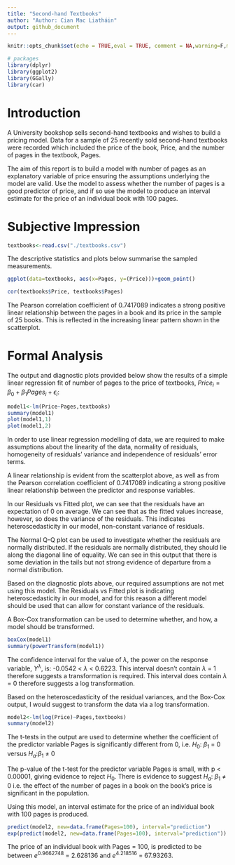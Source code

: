 ```yaml
---
title: "Second-hand Textbooks"
author: "Author: Cian Mac Liatháin"
output: github_document
---
```


```r
knitr::opts_chunk$set(echo = TRUE,eval = TRUE, comment = NA,warning=F,message=F)

```

```r
# packages
library(dplyr)
library(ggplot2)
library(GGally)
library(car)
```



# Introduction

A University bookshop sells second-hand textbooks and wishes to build a pricing model. Data for a sample of 25 recently sold second-hand textbooks were recorded which included the price of the book, Price, and the number of pages in the textbook, Pages. 

The aim of this report is to build a model with number of pages as an explanatory variable of price ensuring the assumptions underlying  the model are valid. Use the model to assess whether the number of pages is a good predictor of price,  and if so  use the model to produce an interval estimate for the price of an individual book with 100 pages.


# Subjective Impression


```r
textbooks<-read.csv("./textbooks.csv")
```


The descriptive statistics and plots below summarise the sampled measurements.


```r
ggplot(data=textbooks, aes(x=Pages, y=(Price)))+geom_point()

```
```r
cor(textbooks$Price, textbooks$Pages)
```

The Pearson correlation coefficient of 0.7417089 indicates a strong positive linear relationship between the pages in a book and its price in the sample of 25 books. This is reflected in the increasing linear pattern shown in the scatterplot.


# Formal Analysis 

The output and diagnostic plots provided below show the results of a simple linear
regression fit of number of pages to the price of textbooks, $Price_i=\beta_0+\beta_1Pages_i+\epsilon_i$:


```r
model1<-lm(Price~Pages,textbooks)
summary(model1)
plot(model1,1)
plot(model1,2)
```

In order to use linear regression modelling of data, we are required to make assumptions about the linearity of the data, normality of residuals, homogeneity of residuals' variance and independence of residuals' error terms.

A linear relationship is evident from the scatterplot above, as well as from the Pearson correlation coefficient of 0.7417089 indicating a strong positive linear relationship between the predictor and response variables.

In our Residuals vs Fitted plot, we can see that the residuals have an expectation of 0 on average. We can see that as the fitted values increase, however, so does the variance of the residuals. This indicates heteroscedasticity in our model, non-constant variance of residuals.

The Normal Q-Q plot can be used to investigate whether the residuals are normally distributed. If the residuals are normally distributed, they should lie along the diagonal line of equality. We can see in this output that there is some deviation in the tails but not strong evidence of departure from a normal distribution.

Based on the diagnostic plots above, our required assumptions are not met using this model. The Residuals vs Fitted plot is indicating heteroscedasticity in our model, and for this reason a different model should be used that can allow for constant variance of the residuals.

A Box-Cox transformation can be used to determine whether, and how, a model should be transformed.

```r
boxCox(model1)
summary(powerTransform(model1))

```


The confidence interval for the value of $\lambda$, the power on the response variable, $Y^{\lambda}$, is: -0.0542 < $\lambda$ < 0.6223. This interval doesn't contain $\lambda$ = 1 therefore suggests a transformation is required. This interval does contain $\lambda$ = 0 therefore suggests a log transformation.

Based on the heteroscedasticity of the residual variances, and the Box-Cox output, I would suggest to transform the data via a log transformation.


```r
model2<-lm(log(Price)~Pages,textbooks)
summary(model2)

```
The t-tests in the output are used to determine whether the coefficient of the predictor variable Pages is significantly different from 0, i.e. $H_0$: $β_1$ = 0 versus $H_a$:$β_1$ ≠ 0

The p-value of the t-test for the predictor variable Pages is small, with p < 0.00001, giving evidence to reject $H_0$. There is evidence to suggest $H_a$: $β_1$ ≠ 0 i.e. the effect of the number of pages in a book on the book's price is significant in the population.

Using this model, an interval estimate for the price of an individual book with 100 pages is produced.

```r
predict(model2, new=data.frame(Pages=100), interval="prediction")
exp(predict(model2, new=data.frame(Pages=100), interval="prediction"))

```
The price of an individual book with Pages = 100, is predicted to be between $e^{0.9662748}$ = 2.628136 and $e^{4.218516}$ = 67.93263.



